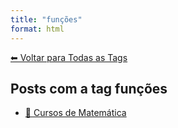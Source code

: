 ```yaml
---
title: "funções"
format: html
---
```


[⬅ Voltar para Todas as Tags](../tags.qmd)

## Posts com a tag **funções**

- [🧮 Cursos de Matemática](/posts/cursos/matematica/index.html)

